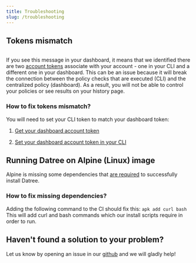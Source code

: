 ```yaml
---
title: Troubleshooting
slug: /troubleshooting
---
```


## Tokens mismatch

<img src='/img/troubleshooting/1.avif' alt='' />

If you see this message in your dashboard, it means that we identified there are two [account tokens](/setup/account-token) associate with your account - one in your CLI and a different one in your dashboard. This can be an issue because it will break the connection between the policy checks that are executed (CLI) and the centralized policy (dashboard). As a result, you will not be able to control your policies or see results on your history page.

### How to fix tokens mismatch?

You will need to set your CLI token to match your dashboard token:

1.  [Get your dashboard account token](/setup/account-token#from-the-centralized-policy-dashboard)

2.  [Set your dashboard account token in your CLI](/setup/account-token#overriding-account-token)

## Running Datree on Alpine (Linux) image

Alpine is missing some dependencies that [are required](https://github.com/datreeio/helm-datree/issues/22) to successfully install Datree.

### How to fix missing dependencies?

Adding the following command to the CI should fix this: `apk add curl bash`
This will add curl and bash commands which our install scripts require in order to run.

## Haven't found a solution to your problem?

Let us know by opening an issue in our [github](https://github.com/datreeio/datree) and we will gladly help!
